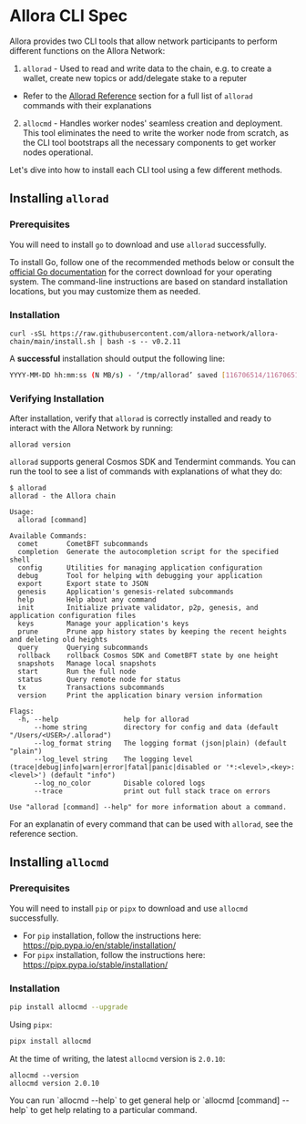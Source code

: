 
# Allora CLI Spec

Allora provides two CLI tools that allow network participants to perform different functions on the Allora Network:

1. `allorad` -  Used to read and write data to the chain, e.g. to create a wallet, create new topics or add/delegate stake to a reputer

  - Refer to the [Allorad Reference](/devs/reference/allorad) section for a full list of `allorad` commands with their explanations

2. `allocmd` - Handles worker nodes' seamless creation and deployment. This tool eliminates the need to write the worker node from scratch, as the CLI tool bootstraps all the necessary components to get worker nodes operational.

Let's dive into how to install each CLI tool using a few different methods.

## Installing `allorad`

### Prerequisites

You will need to install `go` to download and use `allorad` successfully.

To install Go, follow one of the recommended methods below or consult the [official Go documentation](https://go.dev/doc/install) for the correct download for your operating system. The command-line instructions are based on standard installation locations, but you may customize them as needed.

### Installation

```Text bash
curl -sSL https://raw.githubusercontent.com/allora-network/allora-chain/main/install.sh | bash -s -- v0.2.11

```

A **successful** installation should output the following line:

```bash
YYYY-MM-DD hh:mm:ss (N MB/s) - ‘/tmp/allorad’ saved [116706514/116706514]
```

### Verifying Installation

After installation, verify that `allorad` is correctly installed and ready to interact with the Allora Network by running:

```
allorad version
```

`allorad` supports general Cosmos SDK and Tendermint commands. You can run the tool to see a list of commands with explanations of what they do:

```text
$ allorad
allorad - the Allora chain

Usage:
  allorad [command]

Available Commands:
  comet       CometBFT subcommands
  completion  Generate the autocompletion script for the specified shell
  config      Utilities for managing application configuration
  debug       Tool for helping with debugging your application
  export      Export state to JSON
  genesis     Application's genesis-related subcommands
  help        Help about any command
  init        Initialize private validator, p2p, genesis, and application configuration files
  keys        Manage your application's keys
  prune       Prune app history states by keeping the recent heights and deleting old heights
  query       Querying subcommands
  rollback    rollback Cosmos SDK and CometBFT state by one height
  snapshots   Manage local snapshots
  start       Run the full node
  status      Query remote node for status
  tx          Transactions subcommands
  version     Print the application binary version information

Flags:
  -h, --help                help for allorad
      --home string         directory for config and data (default "/Users/<USER>/.allorad")
      --log_format string   The logging format (json|plain) (default "plain")
      --log_level string    The logging level (trace|debug|info|warn|error|fatal|panic|disabled or '*:<level>,<key>:<level>') (default "info")
      --log_no_color        Disable colored logs
      --trace               print out full stack trace on errors

Use "allorad [command] --help" for more information about a command.
```

For an explanatin of every command that can be used with `allorad`, see the reference section.

## Installing `allocmd`

### Prerequisites

You will need to install `pip` or `pipx` to download and use `allocmd` successfully.

- For `pip` installation, follow the instructions here: https://pip.pypa.io/en/stable/installation/
- For `pipx` installation, follow the instructions here: https://pipx.pypa.io/stable/installation/

### Installation

```bash
pip install allocmd --upgrade
```

Using `pipx`:

```bash
pipx install allocmd
```

At the time of writing, the latest `allocmd` version is `2.0.10`:
```shell
allocmd --version
allocmd version 2.0.10
```

<Callout>
You can run `allocmd --help` to get general help or `allocmd [command] --help` to get help relating to a particular command.
</Callout>